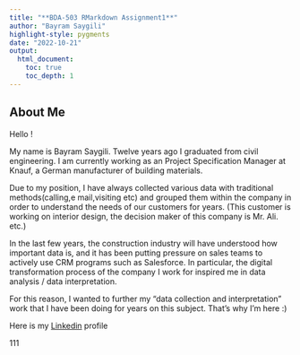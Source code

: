 ```yaml
---
title: "**BDA-503 RMarkdown Assignment1**"
author: "Bayram Saygili"
highlight-style: pygments
date: "2022-10-21"
output: 
  html_document:
    toc: true
    toc_depth: 1
---
```


## About Me

Hello !

My name is Bayram Saygili. Twelve years ago I graduated from civil engineering. I am currently working as an Project Specification Manager at Knauf, a German manufacturer of building materials.

Due to my position, I have always collected various data with traditional methods(calling,e mail,visiting etc) and grouped them within the company in order to understand the needs of our customers for years. (This customer is working on interior design, the decision maker of this company is Mr. Ali. etc.)

In the last few years, the construction industry will have understood how important data is, and it has been putting pressure on sales teams to actively use CRM programs such as Salesforce. In particular, the digital transformation process of the company I work for inspired me in data analysis / data interpretation.

For this reason, I wanted to further my "data collection and interpretation" work that I have been doing for years on this subject. That's why I'm here :)

Here is my [Linkedin](https://www.linkedin.com/in/bayram-sayg%C4%B1l%C4%B1-1a525045/) profile

111
